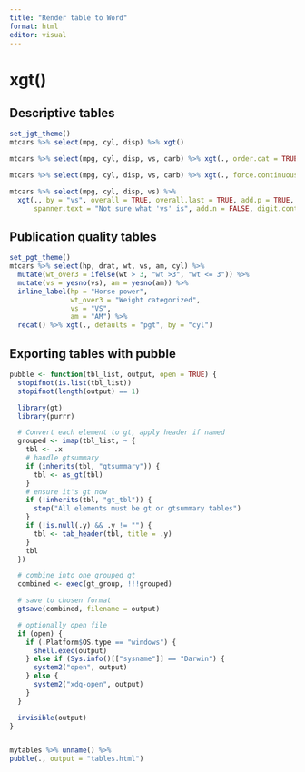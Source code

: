 ```yaml
---
title: "Render table to Word"
format: html
editor: visual
---
```


# xgt()
## Descriptive tables
```r
set_jgt_theme()
mtcars %>% select(mpg, cyl, disp) %>% xgt() 

mtcars %>% select(mpg, cyl, disp, vs, carb) %>% xgt(., order.cat = TRUE) 

mtcars %>% select(mpg, cyl, disp, vs, carb) %>% xgt(., force.continuous  = TRUE) 

mtcars %>% select(mpg, cyl, disp, vs) %>% 
  xgt(., by = "vs", overall = TRUE, overall.last = TRUE, add.p = TRUE, percent = "row", 
      spanner.text = "Not sure what 'vs' is", add.n = FALSE, digit.cont = 2, digit.cat = c(0, 3))
```

## Publication quality tables
```r
set_pgt_theme()
mtcars %>% select(hp, drat, wt, vs, am, cyl) %>% 
  mutate(wt_over3 = ifelse(wt > 3, "wt >3", "wt <= 3")) %>% 
  mutate(vs = yesno(vs), am = yesno(am)) %>% 
  inline_label(hp = "Horse power",
               wt_over3 = "Weight categorized",
               vs = "VS",
               am = "AM") %>% 
  recat() %>% xgt(., defaults = "pgt", by = "cyl")

```


## Exporting tables with pubble

```r
pubble <- function(tbl_list, output, open = TRUE) {
  stopifnot(is.list(tbl_list))
  stopifnot(length(output) == 1)

  library(gt)
  library(purrr)

  # Convert each element to gt, apply header if named
  grouped <- imap(tbl_list, ~ {
    tbl <- .x
    # handle gtsummary
    if (inherits(tbl, "gtsummary")) {
      tbl <- as_gt(tbl)
    }
    # ensure it's gt now
    if (!inherits(tbl, "gt_tbl")) {
      stop("All elements must be gt or gtsummary tables")
    }
    if (!is.null(.y) && .y != "") {
      tbl <- tab_header(tbl, title = .y)
    }
    tbl
  })

  # combine into one grouped gt
  combined <- exec(gt_group, !!!grouped)

  # save to chosen format
  gtsave(combined, filename = output)

  # optionally open file
  if (open) {
    if (.Platform$OS.type == "windows") {
      shell.exec(output)
    } else if (Sys.info()[["sysname"]] == "Darwin") {
      system2("open", output)
    } else {
      system2("xdg-open", output)
    }
  }

  invisible(output)
}


mytables %>% unname() %>% 
pubble(., output = "tables.html")
```

